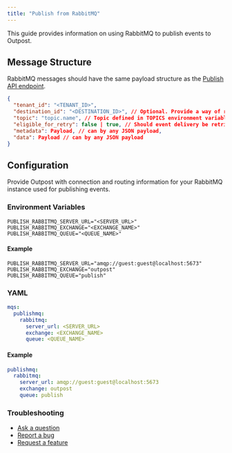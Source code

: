 ```yaml
---
title: "Publish from RabbitMQ"
---
```


This guide provides information on using RabbitMQ to publish events to Outpost.

## Message Structure

RabbitMQ messages should have the same payload structure as the [Publish API endpoint](/docs/references/api#publish).

```json
{
  "tenant_id": "<TENANT_ID>",
  "destination_id": "<DESTINATION_ID>", // Optional. Provide a way of routing events to a specific destination
  "topic": "topic.name", // Topic defined in TOPICS environment variable
  "eligible_for_retry": false | true, // Should event delivery be retried. Default is false.
  "metadata": Payload, // can by any JSON payload,
  "data": Payload // can by any JSON payload
}
```

## Configuration

Provide Outpost with connection and routing information for your RabbitMQ instance used for publishing events.

### Environment Variables

```
PUBLISH_RABBITMQ_SERVER_URL="<SERVER_URL>"
PUBLISH_RABBITMQ_EXCHANGE="<EXCHANGE_NAME>"
PUBLISH_RABBITMQ_QUEUE="<QUEUE_NAME>"
```

#### Example

```
PUBLISH_RABBITMQ_SERVER_URL="amqp://guest:guest@localhost:5673"
PUBLISH_RABBITMQ_EXCHANGE="outpost"
PUBLISH_RABBITMQ_QUEUE="publish"
```

### YAML

```yaml
mqs:
  publishmq:
    rabbitmq:
      server_url: <SERVER_URL>
      exchange: <EXCHANGE_NAME>
      queue: <QUEUE_NAME>
```

#### Example

```yaml
publishmq:
  rabbitmq:
    server_url: amqp://guest:guest@localhost:5673
    exchange: outpost
    queue: publish
```

### Troubleshooting

- [Ask a question](https://github.com/hookdeck/outpost/discussions/new?category=q-a)
- [Report a bug](https://github.com/hookdeck/outpost/issues/new?assignees=&labels=bug&projects=&template=bug_report.md&title=%F0%9F%90%9B+Bug+Report%3A+)
- [Request a feature](https://github.com/hookdeck/outpost/issues/new?assignees=&labels=enhancement&projects=&template=feature_request.md&title=%F0%9F%9A%80+Feature%3A+)
